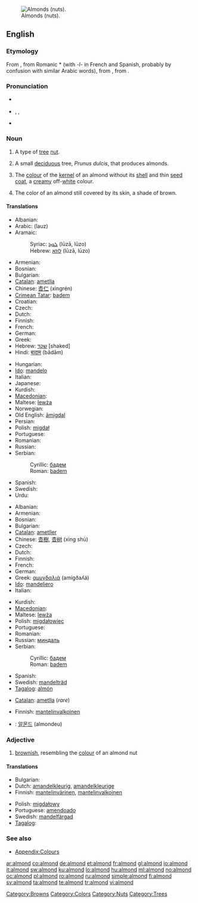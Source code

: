 [[Image:Almonds.jpg|thumb|right|Almonds (nuts).]]
==English==

===Etymology===
From {{etyl|fro}} {{term|almande}}, from Romanic *{{term||amendla}} (with ''-l-'' in French and Spanish, probably by confusion with similar Arabic words), from {{etyl|la}} {{term|amygdala}}, from {{etyl|grc}} {{term|ἀμυγδάλη|sc=polytonic}}.

===Pronunciation===
* {{a|UK}} {{IPA|/ˈɑːmənd/}}
* {{a|US}} {{IPA|/ˈɑːlmənd/}}, {{IPA|/ˈɑːmənd/}}, {{IPA|/æmənd/}}
* {{audio|en-us-almond.ogg|Audio (US)}}

===Noun===
{{en-noun|s|-}}

# {{countable}} A type of [[tree]] [[nut]].
# {{countable}} A small [[deciduous]] tree, ''Prunus dulcis'', that produces almonds.
# {{uncountable}} The [[colour]] of the [[kernel]] of an almond without its [[shell]] and thin [[seed coat]], a [[creamy]] off-[[white]] colour.
#: {{colour panel|almond|FFEBCD}}<!--this is the hex tripled used for the X11 BlanchedAlmond color-->
# {{uncountable}} The color of an almond still covered by its skin, a shade of brown.
#: {{colour panel|almond|A67B5B}}

====Translations====
{{trans-top|nut}}
* Albanian: {{t+|sq|bajame|xs=Albanian}}
* Arabic: {{Arab|[[لوز]]}} (lauz) {{m}}
* Aramaic:
*: Syriac: [[ܠܘܙܐ]] (lūzā, lūzo) {{c}}
*: Hebrew: [[לוזא]] (lūzā, lūzo) {{c}}
* Armenian: {{t-|hy|նուշ|tr=nuš|sc=Armn|xs=Armenian}}
* Bosnian: {{t+|bs|badem|m}}
* Bulgarian: {{t+|bg|бадем|sc=Cyrl}}
* [[Catalan]]: [[ametlla]]
* Chinese: [[杏仁]] (xìngrén)
* [[Crimean Tatar]]: [[badem#Crimean Tatar|badem]]
* Croatian: {{t+|hr|badem|m}}
* Czech: {{t-|cs|mandle|f}}
* Dutch: {{t+|nl|amandel|f}}
* Finnish: {{t+|fi|manteli}}
* French: {{t+|fr|amande|f}}
* German: {{t+|de|Mandel|f}}
* Greek: {{t+|el|αμύγδαλο|n|tr=amíðalo|sc=Grek}}
* Hebrew: [[שקד]] [shaked] {{m}}
* Hindi: [[बादाम]] (bādām)
{{trans-mid}}
* Hungarian: {{t+|hu|mandula}}
* [[Ido]]: [[mandelo]]
* Italian: {{t+|it|mandorla|f}}
* Japanese: {{t+|ja|アーモンド|tr=āmondo|sc=Jpan}}
* Kurdish: {{t-|ku|باده‌م|tr=badem|sc=ku-Arab}}
* [[Macedonian]]: {{t-|mk|бадем|m|tr=bádem|sc=Cyrl|xs=Macedonian}}
* Maltese: [[lewża]] {{f}}
* Norwegian: {{t-|no|mandel|m}}
* Old English: [[amigdal|āmigdal]]
* Persian: {{t+|fa|بادام|tr=bādām|sc=fa-Arab|xs=Persian}}
* Polish: [[migdał]] {{m}}
* Portuguese: {{t+|pt|amêndoa|f}}
* Romanian: {{t+|ro|migdală|f}}
* Russian: {{t+|ru|миндаль|m|sc=Cyrl}}
* Serbian:
*: Cyrillic: [[бадем#Serbian|бадем]] {{m}}
*: Roman: [[badem#Serbian|badem]] {{m}}
* Spanish: {{t+|es|almendra|f}}
* Swedish: {{t-|sv|mandel|c}}
* Urdu: {{t-|ur|بادام|tr=bādām|sc=ur-Arab|xs=Urdu}}
{{trans-bottom}}

{{trans-top|tree}}
* Albanian: {{t+|sq|bajame|xs=Albanian}}
* Armenian: {{t-|hy|նշենի|tr=nšeni|sc=Armn|xs=Armenian}}
* Bosnian: {{t+|bs|badem|m}}
* Bulgarian: {{t+|bg|бадем|sc=Cyrl}}
* [[Catalan]]: [[ametller]] {{m}}
* Chinese: [[杏樹]], [[杏树]] (xìng shù)
* Czech: {{t-|cs|mandloň|f}}
* Dutch: {{t+|nl|amandelboom|m}}
* Finnish: {{t-|fi|mantelipuu}}
* French: {{t+|fr|amandier|m}}
* German: {{t-|de|Mandelbaum|m}}
* Greek: [[αμυγδαλιά]] (amigðaʎá) {{f}}
* [[Ido]]: [[mandeliero]]
* Italian: {{t-|it|mandorlo|m}}
{{trans-mid}}
* Kurdish: {{ku-Arab|[[داری چوالا]]}}
* [[Macedonian]]: {{t-|mk|бадем|m|tr=bádem|sc=Cyrl|xs=Macedonian}}
* Maltese: [[lewża]] {{f}}
* Polish: [[migdałowiec]] {{m}}
* Portuguese: {{t+|pt|amendoeira|f}}
* Romanian: {{t+|ro|migdal|m}}
* Russian: [[миндаль]] {{m}}
* Serbian:
*: Cyrillic: [[бадем#Serbian|бадем]] {{m}}
*: Roman: [[badem#Serbian|badem]] {{m}}
* Spanish: {{t+|es|almendro|m}}
* Swedish: [[mandelträd]] {{n}}
* [[Tagalog]]: [[almón]]
{{trans-bottom}}

{{trans-top|colour}}
* [[Catalan]]: [[ametlla]] (''rare'')
{{trans-mid}}
* Finnish: [[mantelinvalkoinen]]
{{trans-bottom}}

{{checktrans-top}}
<!--Remove this section once all of the translations below have been moved into the tables above.-->
* {{ttbc|Korean}}: [[알몬드]] (almondeu)
{{checktrans-bottom}}

===Adjective===
{{en-adj-more}}

# [[brownish]], resembling the [[colour]] of an almond nut

====Translations====
{{trans-top|resembling the colour of an almond nut}}
* Bulgarian: {{t|bg|бадемов|sc=Cyrl}}
* Dutch: [[amandelkleurig]], [[amandelkleurige]]
* Finnish: [[mantelinvärinen]], [[mantelinvalkoinen]]
{{trans-mid}}
* Polish: [[migdałowy]]
* Portuguese: [[amendoado]]
* Swedish: [[mandelfärgad]]
* [[Tagalog]]: {{t|tl|almon}}
{{trans-bottom}}

===See also===
* [[Appendix:Colours]]

[[Category:Browns]]
[[Category:Colors]]
[[Category:Nuts]]
[[Category:Trees]]

[[ar:almond]]
[[co:almond]]
[[de:almond]]
[[et:almond]]
[[fr:almond]]
[[gl:almond]]
[[io:almond]]
[[it:almond]]
[[sw:almond]]
[[ku:almond]]
[[lo:almond]]
[[hu:almond]]
[[ml:almond]]
[[no:almond]]
[[oc:almond]]
[[pl:almond]]
[[ro:almond]]
[[ru:almond]]
[[simple:almond]]
[[fi:almond]]
[[sv:almond]]
[[ta:almond]]
[[te:almond]]
[[tr:almond]]
[[vi:almond]]